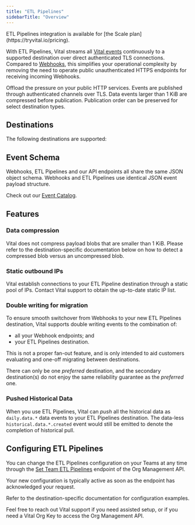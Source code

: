 ```yaml
---
title: "ETL Pipelines"
sidebarTitle: "Overview"
---
```



<Info>
ETL Pipelines integration is available for [the Scale plan](https://tryvital.io/pricing).
</Info>

With ETL Pipelines, Vital streams all [Vital events](/webhooks/event-structure) continuously to a supported destination
over direct authenticated TLS connections. Compared to [Webhooks](/webhooks/introduction), this simplifies your operational
complexity by removing the need to operate public unauthenticated HTTPS endpoints for receiving incoming Webhooks.

<CardGroup cols={2}>
  <Card title="Scalable" icon="arrow-up-right-dots">
    Offload the pressure on your public HTTP services.
  </Card>
  <Card title="Secure" icon="shield">
    Events are published through authenticated channels over TLS.
  </Card>
  <Card title="Compressed" icon="gift">
    Data events larger than 1 KiB are compressed before publication.
  </Card>
  <Card title="Ordered" icon="traffic-cone">
    Publication order can be preserved for select destination types.
  </Card>
</CardGroup>

## Destinations

The following destinations are supported:

<Card horizontal href="/webhooks/etl-pipelines/google-cloud-pubsub" title="Google Cloud Pub/Sub" icon="google" />
<Card horizontal href="/webhooks/etl-pipelines/rabbitmq" title="RabbitMQ" icon="rabbit" />
<Card horizontal href="/webhooks/etl-pipelines/azure-event-hubs" title="Azure Event Hubs" icon="microsoft" />

## Event Schema

Webhooks, ETL Pipelines and our API endpoints all share the same JSON object schema. Webhooks and ETL Pipelines use
identical JSON event payload structure.

Check out our [Event Catalog](/event-catalog).

## Features

### Data compression

Vital does not compress payload blobs that are smaller than 1 KiB. Please refer to the destination-specific
documentation below on how to detect a compressed blob versus an uncompressed blob.

### Static outbound IPs

Vital establish connections to your ETL Pipeline destination through a static pool of IPs. Contact Vital support to
obtain the up-to-date static IP list.

### Double writing for migration

To ensure smooth switchover from Webhooks to your new ETL Pipelines destination, Vital supports double writing events
to the combination of:

* all your Webhook endpoints; and
* your ETL Pipelines destination.

<Info>
This is not a proper fan-out feature, and is only intended to aid customers evaluating and one-off migrating
between destinations.

There can only be one _preferred_ destination, and the secondary destination(s) do not enjoy the same reliability
guarantee as the _preferred_ one.
</Info>

### Pushed Historical Data

When you use ETL Pipelines, Vital can _push_ all the historical data as `daily.data.*` data events to your ETL Pipelines
destination.
The data-less `historical.data.*.created` event would still be emitted to denote the completion of historical pull.


## Configuring ETL Pipelines

You can change the ETL Pipelines configuration on your Teams at any time through the
[Set Team ETL Pipelines](https://docs.tryvital.io/api-reference/org-management/team-etl-pipeline/upsert-team-etl-pipelines) endpoint
of the Org Management API.

Your new configuration is typically active as soon as the endpoint has acknowledged your request.

Refer to the destination-specific documentation for configuration examples.

<Info>
Feel free to reach out Vital support if you need assisted setup, or if you need a Vital Org Key to access the Org Management API.
</Info>
